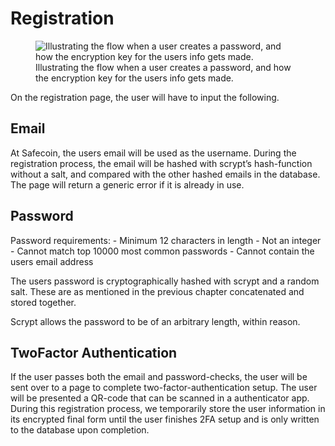 # Registration

![Illustrating the flow when a user creates a password, and how the encryption key for the users info gets made.](report_assets/Encryption_reg.png) 

On the registration page, the user will have to input the following.

## Email
At Safecoin, the users email will be used as the username. During the registration process, the email will be hashed with scrypt's hash-function without a salt, and compared with the other hashed emails in the database. The page will return a generic error if it is already in use. 

## Password
Password requirements:
  - Minimum 12 characters in length
  - Not an integer
  - Cannot match top 10000 most common passwords
  - Cannot contain the users email address
  
The users password is cryptographically hashed with scrypt and a random salt. 
These are as mentioned in  the previous chapter concatenated and stored together.

Scrypt allows the password to be of an arbitrary length, within reason. 


## TwoFactor Authentication
If the user passes both the email and password-checks, the user will be sent over to a page to complete two-factor-authentication setup. The user will be presented a QR-code that can be scanned in a authenticator app. During this registration process, we temporarily store the user information in its encrypted final form until the user finishes 2FA setup and is only written to the database upon completion.
